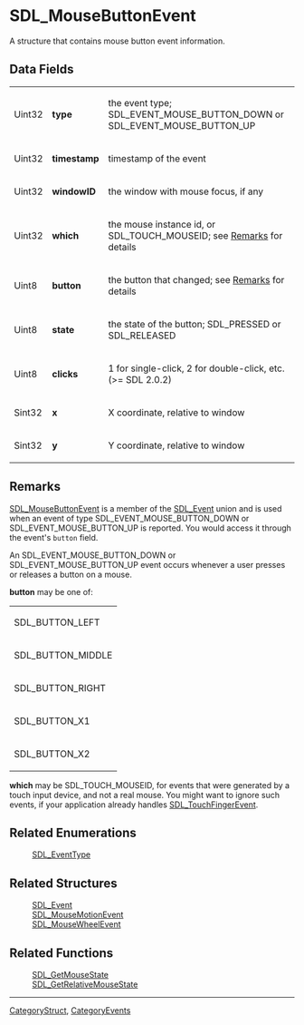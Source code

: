 = SDL_MouseButtonEvent =
A structure that contains mouse button event information.


== Data Fields ==
{|
|Uint32
|'''type'''
|the event type; SDL_EVENT_MOUSE_BUTTON_DOWN or SDL_EVENT_MOUSE_BUTTON_UP
|-
|Uint32
|'''timestamp'''
|timestamp of the event
|-
|Uint32
|'''windowID'''
|the window with mouse focus, if any
|-
|Uint32
|'''which'''
|the mouse instance id, or SDL_TOUCH_MOUSEID; see [[SDL_MouseButtonEvent#Remarks|Remarks]] for details
|-
|Uint8
|'''button'''
|the button that changed; see [[SDL_MouseButtonEvent#Remarks|Remarks]] for details
|-
|Uint8
|'''state'''
|the state of the button; SDL_PRESSED or SDL_RELEASED
|-
|Uint8
|'''clicks'''
|1 for single-click, 2 for double-click, etc. (>= SDL 2.0.2)
|-
|Sint32
|'''x'''
|X coordinate, relative to window
|-
|Sint32
|'''y'''
|Y coordinate, relative to window
|}

== Remarks ==
[[SDL_MouseButtonEvent]] is a member of the [[SDL_Event]] union and is used when an event of type SDL_EVENT_MOUSE_BUTTON_DOWN or SDL_EVENT_MOUSE_BUTTON_UP is reported.  You would access it through the event's <code>button</code> field.

An SDL_EVENT_MOUSE_BUTTON_DOWN or SDL_EVENT_MOUSE_BUTTON_UP event occurs whenever a user presses or releases a button on a mouse.

'''button''' may be one of:
{|
|SDL_BUTTON_LEFT
|-
|SDL_BUTTON_MIDDLE
|-
|SDL_BUTTON_RIGHT
|-
|SDL_BUTTON_X1
|-
|SDL_BUTTON_X2
|}

'''which''' may be SDL_TOUCH_MOUSEID, for events that were generated by a touch input device, and not a real mouse. You might want to ignore such events, if your application already handles [[SDL_TouchFingerEvent]].

== Related Enumerations ==
:[[SDL_EventType]]

== Related Structures ==
:[[SDL_Event]]
:[[SDL_MouseMotionEvent]]
:[[SDL_MouseWheelEvent]]

== Related Functions ==
:[[SDL_GetMouseState]]
:[[SDL_GetRelativeMouseState]]

----
[[CategoryStruct]], [[CategoryEvents]]
